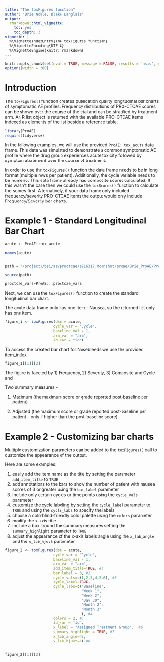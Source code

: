 ```yaml
---
title: "The toxFigures function"
author: "Brie Noble, Blake Langlais"
output:
  rmarkdown::html_vignette:
    toc: yes
    toc_depth: 3
vignette: |
  %\VignetteIndexEntry{The toxFigures function}
  %\VignetteEncoding{UTF-8}
  %\VignetteEngine{knitr::rmarkdown}
---
```


```r

knitr::opts_chunk$set(eval = TRUE, message = FALSE, results = 'asis', comment='')
options(width = 200)

```

# Introduction

The `toxFigures()` function creates publication quality longitudinal bar charts of symptomatic AE profiles. Frequency distributions of PRO-CTCAE scores can be shown over the course of the trial and can be stratified by treatment arm. An R list object is returned with the available PRO-CTCAE items indexed as elements of the list beside a reference table.

```r
library(ProAE)
require(tidyverse)
```

In the following examples, we will use the provided `ProAE::tox_acute` data frame. This data was simulated to demonstrate a common symptomatic AE profile where the drug group experiences acute toxicity followed by symptom abatement over the course of treatment.

In order to use the `toxFigures()` function the data frame needs to be in long format (multiple rows per patient). Additionally, the cycle variable needs to be numeric. This data frame already has composite scores calculated. If this wasn't the case then we could use the `toxScores()` function to calculate the scores first. Alternatively, if your data frame only included frequency/severity PRO-CTCAE items the output would only include Frequency/Severity bar charts.

# Example 1 - Standard Longitudinal Bar Chart

```r

acute <- ProAE::tox_acute

names(acute)
  
```

```r

path = "/projects/bsi/az/proctcae/s216317.moonshot/proae/Brie_ProAE/ProAE/R/toxFigures.R"

source(path)

proctcae_vars=ProAE:::proctcae_vars

```


Next, we can use the `toxFigures()` function to create the standard longitudinal bar chart.

The acute data frame only has one item - Nausea, so the returned list only has one item.

```r

figure_1 <- toxFigures(dsn = acute,
                      cycle_var = "Cycle",
                      baseline_val = 1,
                      arm_var = "arm",
                      id_var = "id")

```

To access the created bar chart for Nosebleeds we use the provided item_index

```r

figure_1[[1]][2]

```

The figure is faceted by 1) Frequency, 2) Severity, 3) Composite and Cycle and

Two summary measures -

1) Maximum (the maximum score or grade reported post-baseline per patient)

2) Adjusted (the maximum score or grade reported post-baseline per patient - only if higher than the post-baseline score)

# Example 2 - Customizing bar charts

Multiple customization parameters can be added to the `toxFigures()` call to customize the appearance of the output.

Here are some examples:

1)  easily add the item name as the title by setting the parameter `add_item_title` to `TRUE`
2)  add annotations to the bars to show the number of patient with nausea scores of 3 or greater using the `bar_label` parameter
3)  include only certain cycles or time points using the `cycle_vals` parameter
4)  customize the cycle labeling by setting the `cycle_label` parameter to `TRUE` and using the `cycle_labs` to specify the labels
5)  choose a colorblind-friendly color palette using the `colors` parameter
6)  modify the x-axis title
7)  include a box around the summary measures setting the `summary_highlight` parameter to `TRUE`
8)  adjust the appearance of the x-axis labels angle using the `x_lab_angle` 
and the `x_lab_hjust` parameter

```r

figure_2 <- toxFigures(dsn = acute,
                      cycle_var = "Cycle",
                      baseline_val = 1,
                      arm_var = "arm",
                      add_item_title=TRUE, #1
                      bar_label = 3, #2
                      cycle_vals=c(1,2,3,4,5,6), #3
                      cycle_label=TRUE,
                      cycle_labs=c("Baseline",
                                   "Week 1",
                                   "Week 2",
                                   "Day 30",
                                   "Month 2",
                                   "Month 3"
                                   ), #4
                      colors = 2, #5
                      id_var = "id",
                      x_label = "Assigned Treatment Group",  #6
                      summary_highlight = TRUE, #7
                      x_lab_angle=45,
                      x_lab_hjust=1) #8
           

```

```r

figure_2[[1]][2]

```

